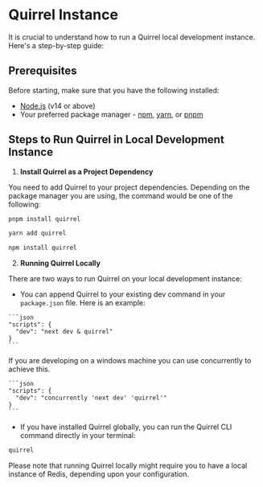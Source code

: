 
# Quirrel Instance

It is crucial to understand how to run a Quirrel local development instance. Here's a step-by-step guide:

## Prerequisites

Before starting, make sure that you have the following installed:

- [Node.js](https://nodejs.org/en/download/) (v14 or above)
- Your preferred package manager - [npm](https://www.npmjs.com/get-npm), [yarn](https://classic.yarnpkg.com/en/docs/install/), or [pnpm](https://pnpm.io/installation)

## Steps to Run Quirrel in Local Development Instance

1.  **Install Quirrel as a Project Dependency**

   You need to add Quirrel to your project dependencies. Depending on the package manager you are using, the command would be one of the following:

   <Tabs>

   <TabItem value="pnpm" label="pnpm">

   ```bash
   pnpm install quirrel
   ```

   </TabItem>
   <TabItem value="yarn" label="yarn">

   ```bash
   yarn add quirrel
   ```

   </TabItem>
   <TabItem value="npm" label="npm">

   ```bash
   npm install quirrel
   ```

   </TabItem>
   </Tabs>

2.  **Running Quirrel Locally**

   There are two ways to run Quirrel on your local development instance:

   - You can append Quirrel to your existing dev command in your `package.json` file. Here is an example:

   <Tabs>

   <TabItem value="unix" label="Unix">

    ```json
    "scripts": {
      "dev": "next dev & quirrel"
    }
    ```

   </TabItem>
   <TabItem value="windows" label="windows">

   If you are developing on a windows machine you can use concurrently to achieve this.

    ```json
    "scripts": {
      "dev": "concurrently 'next dev' 'quirrel'"
    }
    ```

   </TabItem>
   </Tabs>

   - If you have installed Quirrel globally, you can run the Quirrel CLI command directly in your terminal:

   ```bash
   quirrel
   ```

Please note that running Quirrel locally might require you to have a local instance of Redis, depending upon your configuration.
